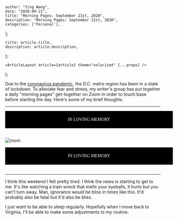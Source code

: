 

    author: "Ying Wang",
    date: "2020-09-21",
    title: "Morning Pages: September 21st, 2020",
    description: "Morning Pages: September 21st, 2020",
    categories: ['Personal'],
};

    title: article.title,
    description: article.description,
};

    <ArticleLayout article={article} theme="solarized" {...props} />
);


Due to the [coronavirus
pandemic](https://en.wikipedia.org/wiki/2019-20_coronavirus_pandemic), the D.C.
metro region has been in a state of lockdown. To alleviate fear and stress, my
writer's group has put together a daily "morning pages" get-together on Zoom in
order to touch base before starting the day. Here's some of my brief thoughts.

---

<div style="background-color: black; color: white; text-align: center; font-family: 'Times New Roman'; padding: 20px; width: 100%">
IN LOVING MEMORY
</div>
<br>

![mom](/img/posts/2020/09/21/morning_pages.jpg)

<div style="background-color: black; color: white; text-align: center; font-family: 'Times New Roman'; padding: 20px; width: 100%">
IN LOVING MEMORY
</div>
<br>

---

I think this weekend I felt pretty tired. I think the news is starting to get to
me. It's like watching a train wreck that melts your eyeballs, it hurts but you
can't turn away. Man, ignorance would be bliss in times like this. It'd probably
also be fatal but it'd also be bliss.

I just want to be able to sleep regularly. Hopefully when I move back to
Virginia, I'll be able to make some adjustments to my routine.
